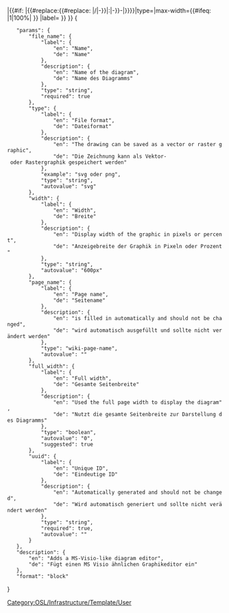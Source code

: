 <includeonly>{{Template:Helper/UI/VE/Visible
|icon=browser
|content=Diagram ''{{{file_name}}}''
|css_class=drawio-editor-container
}}
{{Template:Helper/UI/VE/Hidden 
|css_class=drawio-editor-container
|content={{#drawio:{{#if:{{{uuid|}}}|OSW{{#replace:{{{uuid}}}|-|}}|{{#if: {{{page_name|}}}|{{#replace:{{#replace: {{{page_name}}}|/|-}}|:|-}}-|}}{{{file_name}}}}}|type={{{type|svg}}}|max-width={{#ifeq: {{{full_width|0}}}|1|100%| {{{width|500px}}} }} |label={{{file_name|}}} }}
}}</includeonly><noinclude>[[Category:OSL/Infrastructure/Template/User]]
<templatedata>
{
	"params": {
		"file_name": {
			"label": {
				"en": "Name",
				"de": "Name"
			},
			"description": {
				"en": "Name of the diagram",
				"de": "Name des Diagramms"
			},
			"type": "string",
			"required": true
		},
		"type": {
			"label": {
				"en": "File format",
				"de": "Dateiformat"
			},
			"description": {
				"en": "The drawing can be saved as a vector or raster graphic",
				"de": "Die Zeichnung kann als Vektor- oder Rastergraphik gespeichert werden"
			},
			"example": "svg oder png",
			"type": "string",
			"autovalue": "svg"
		},
		"width": {
			"label": {
				"en": "Width",
				"de": "Breite"
			},
			"description": {
				"en": "Display width of the graphic in pixels or percent",
				"de": "Anzeigebreite der Graphik in Pixeln oder Prozent"
			},
			"type": "string",
			"autovalue": "600px"
		},
		"page_name": {
			"label": {
				"en": "Page name",
				"de": "Seitename"
			},
			"description": {
				"en": "is filled in automatically and should not be changed",
				"de": "wird automatisch ausgefüllt und sollte nicht verändert werden"
			},
			"type": "wiki-page-name",
			"autovalue": "{{subst:FULLPAGENAME}}"
		},
		"full_width": {
			"label": {
				"en": "Full width",
				"de": "Gesamte Seitenbreite"
			},
			"description": {
				"en": "Used the full page width to display the diagram",
				"de": "Nutzt die gesamte Seitenbreite zur Darstellung des Diagramms"
			},
			"type": "boolean",
			"autovalue": "0",
			"suggested": true
		},
		"uuid": {
			"label": {
				"en": "Unique ID",
				"de": "Eindeutige ID"
			},
			"description": {
				"en": "Automatically generated and should not be changed",
				"de": "Wird automatisch generiert und sollte nicht verändert werden"
			},
			"type": "string",
			"required": true,
			"autovalue": "{{subst:UUID}}"
		}
	},
	"description": {
		"en": "Adds a MS-Visio-like diagram editor",
		"de": "Fügt einen MS Visio ähnlichen Graphikeditor ein"
	},
	"format": "block"
}
</templatedata>
</noinclude>